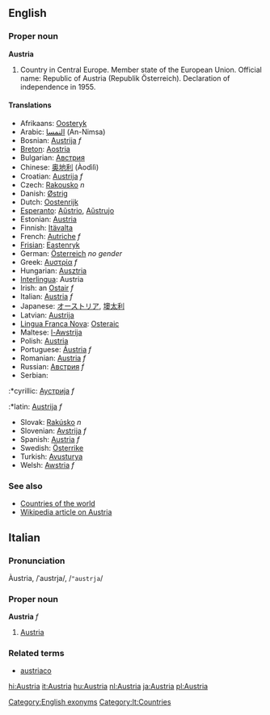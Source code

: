 ==English==

===Proper noun===
'''Austria'''

# Country in Central Europe. Member state of the European Union. Official name: Republic of Austria (Republik Österreich). Declaration of independence in 1955.

====Translations====
*Afrikaans: [[Oosteryk]]
*Arabic: [[النمسا]] (An-Nimsa)
*Bosnian: [[Austrija]] ''f''
*[[Breton]]: [[Aostria]]
*Bulgarian: [[Австрия]]
*Chinese: [[奥地利]] (Àodìlì)
*Croatian: [[Austrija]] ''f''
*Czech: [[Rakousko]] ''n''
*Danish: [[Østrig]]
*Dutch: [[Oostenrijk]]
*[[Esperanto]]: [[Aŭstrio]], [[Aŭstrujo]]
*Estonian: [[Austria]]
*Finnish: [[Itävalta]]
*French: [[Autriche]] ''f''
*[[Frisian]]: [[Eastenryk]]
*German: [[Österreich]] ''no gender''
*Greek: [[Αυστρία]] ''f''
*Hungarian: [[Ausztria]]
*[[Interlingua]]: Austria
*Irish: an [[Ostair]] ''f''
*Italian: [[Austria]] ''f''
*Japanese: [[オーストリア]], [[墺太利]]
*Latvian: [[Austrija]]
*[[Lingua Franca Nova]]: [[Osteraic]]
*Maltese: [[l-Awstrija]]
*Polish: [[Austria]]
*Portuguese: [[Áustria]] ''f''
*Romanian: [[Austria]] ''f''
*Russian: [[Австрия]] ''f''
*Serbian:
:*cyrillic: [[Аустрија]] ''f''
:*latin: [[Austrija]] ''f''
*Slovak: [[Rakúsko]] ''n''
*Slovenian: [[Avstrija]] ''f''
*Spanish: [[Austria]] ''f''
*Swedish: [[Österrike]]
*Turkish: [[Avusturya]]
*Welsh: [[Awstria]] ''f''

===See also===
*[[Countries of the world]]
*[[w:Austria|Wikipedia article on Austria]]

[[Category:English exonyms]]

==Italian==
===Pronunciation===
Àustria, /ˈaustrja/, /<tt>"austrja</tt>/
===Proper noun===
'''Austria''' ''f''

# [[Austria]]

===Related terms===
*[[austriaco]]
[[Category:It:Countries]]
[[hi:Austria]]
[[it:Austria]]
[[hu:Austria]]
[[nl:Austria]]
[[ja:Austria]]
[[pl:Austria]]
